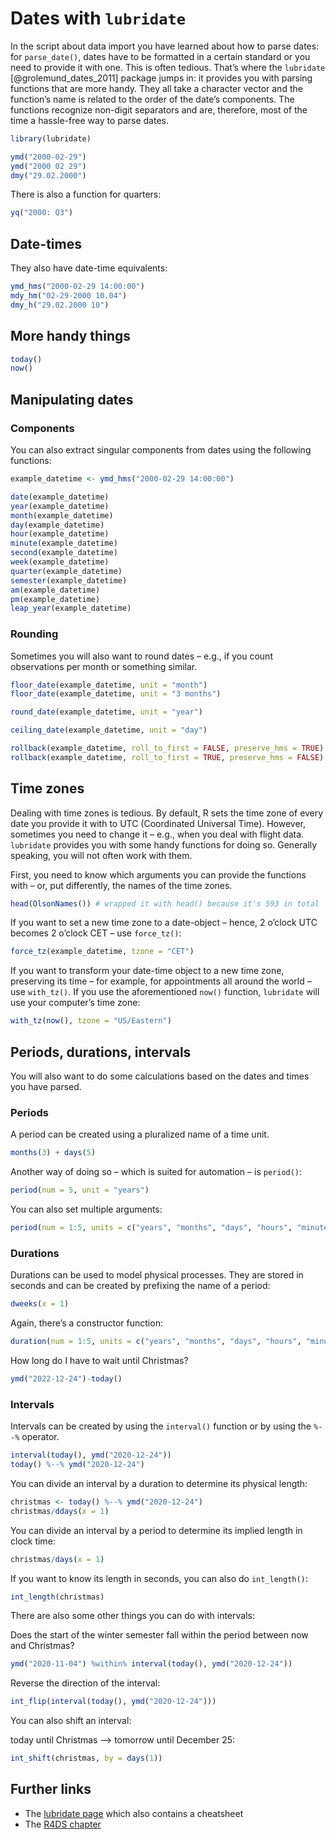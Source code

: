 # Dates with `lubridate`

In the script about data import you have learned about how to parse dates: for `parse_date()`, dates have to be formatted in a certain standard or you need to provide it with one. This is often tedious. That's where the `lubridate` [@grolemund_dates_2011] package jumps in: it provides you with parsing functions that are more handy. They all take a character vector and the function's name is related to the order of the date's components. The functions recognize non-digit separators and are, therefore, most of the time a hassle-free way to parse dates.

```r
library(lubridate)

ymd("2000-02-29")
ymd("2000 02 29")
dmy("29.02.2000")
```

There is also a function for quarters:

```r
yq("2000: Q3")
```

## Date-times

They also have date-time equivalents:

```r
ymd_hms("2000-02-29 14:00:00")
mdy_hm("02-29-2000 10.04")
dmy_h("29.02.2000 10")
```

## More handy things

```r
today()
now()
```

## Manipulating dates

### Components

You can also extract singular components from dates using the following functions:

```r
example_datetime <- ymd_hms("2000-02-29 14:00:00")

date(example_datetime)
year(example_datetime)
month(example_datetime)
day(example_datetime)
hour(example_datetime)
minute(example_datetime)
second(example_datetime)
week(example_datetime)
quarter(example_datetime)
semester(example_datetime)
am(example_datetime)
pm(example_datetime)
leap_year(example_datetime)
```

### Rounding

Sometimes you will also want to round dates -- e.g., if you count observations per month or something similar.

```r
floor_date(example_datetime, unit = "month")
floor_date(example_datetime, unit = "3 months")

round_date(example_datetime, unit = "year")

ceiling_date(example_datetime, unit = "day")

rollback(example_datetime, roll_to_first = FALSE, preserve_hms = TRUE)
rollback(example_datetime, roll_to_first = TRUE, preserve_hms = FALSE)
```

## Time zones

Dealing with time zones is tedious. By default, R sets the time zone of every date you provide it with to UTC (Coordinated Universal Time). However, sometimes you need to change it -- e.g., when you deal with flight data. `lubridate` provides you with some handy functions for doing so. Generally speaking, you will not often work with them.

First, you need to know which arguments you can provide the functions with -- or, put differently, the names of the time zones.

```r
head(OlsonNames()) # wrapped it with head() because it's 593 in total
```

If you want to set a new time zone to a date-object -- hence, 2 o'clock UTC becomes 2 o'clock CET -- use `force_tz()`:

```r
force_tz(example_datetime, tzone = "CET")
```

If you want to transform your date-time object to a new time zone, preserving its time -- for example, for appointments all around the world -- use `with_tz()`. If you use the aforementioned `now()` function, `lubridate` will use your computer's time zone:

```r
with_tz(now(), tzone = "US/Eastern")
```

## Periods, durations, intervals

You will also want to do some calculations based on the dates and times you have parsed.

### Periods

A period can be created using a pluralized name of a time unit.

```r
months(3) + days(5)
```

Another way of doing so -- which is suited for automation -- is `period()`:

```r
period(num = 5, unit = "years")
```

You can also set multiple arguments:

```r
period(num = 1:5, units = c("years", "months", "days", "hours", "minutes"))
```

### Durations

Durations can be used to model physical processes. They are stored in seconds and can be created by prefixing the name of a period:

```r
dweeks(x = 1)
```

Again, there's a constructor function:

```r
duration(num = 1:5, units = c("years", "months", "days", "hours", "minutes"))
```

How long do I have to wait until Christmas?

```r
ymd("2022-12-24")-today()
```

### Intervals

Intervals can be created by using the `interval()` function or by using the `%--%` operator.

```r
interval(today(), ymd("2020-12-24"))
today() %--% ymd("2020-12-24")
```

You can divide an interval by a duration to determine its physical length:

```r
christmas <- today() %--% ymd("2020-12-24")
christmas/ddays(x = 1)
```

You can divide an interval by a period to determine its implied length in clock time:

```r
christmas/days(x = 1)
```

If you want to know its length in seconds, you can also do `int_length()`:

```r
int_length(christmas)
```

There are also some other things you can do with intervals:

Does the start of the winter semester fall within the period between now and Christmas?

```r
ymd("2020-11-04") %within% interval(today(), ymd("2020-12-24"))
```

Reverse the direction of the interval:

```r
int_flip(interval(today(), ymd("2020-12-24")))
```

You can also shift an interval:

today until Christmas --\> tomorrow until December 25:

```r
int_shift(christmas, by = days(1))
```

## Further links

-   The [lubridate page](https://lubridate.tidyverse.org) which also contains a cheatsheet
-   The [R4DS chapter](https://r4ds.had.co.nz/dates-and-times.html)
